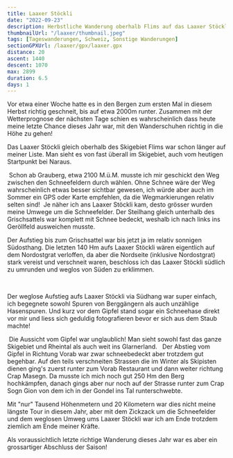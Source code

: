 ```yaml
---
title: Laaxer Stöckli
date: "2022-09-23"
description: Herbstliche Wanderung oberhalb Flims auf das Laaxer Stöckli.
thumbnailUrl: "/laaxer/thumbnail.jpeg"
tags: [Tageswanderungen, Schweiz, Sonstige Wanderungen]
sectionGPXUrl: /laaxer/gpx/laaxer.gpx
distance: 20
ascent: 1440
descent: 1070
max: 2899
duration: 6.5
days: 1
---
```


Vor etwa einer Woche hatte es in den Bergen zum ersten Mal in diesem Herbst richtig geschneit, bis auf etwa 2000m runter. Zusammen mit der Wetterprognose der nächsten Tage schien es wahrscheinlich dass heute meine letzte Chance dieses Jahr war, mit den Wanderschuhen richtig in die Höhe zu gehen!

Das Laaxer Stöckli gleich oberhalb des Skigebiet Flims war schon länger auf meiner Liste. Man sieht es von fast überall im Skigebiet, auch vom heutigen Startpunkt bei Naraus.

<Img
	imageUrl="/laaxer/1.jpeg"
	description="Sicht von Naraus. Laaxer Stöckli ist der zweite Gipfel von links."
/>
Schon ab Grauberg, etwa 2100 M.ü.M. musste ich mir geschickt den Weg zwischen den
Schneefeldern durch wählen. Ohne Schnee wäre der Weg wahrscheinlich etwas besser
sichtbar gewesen, ich würde aber auch im Sommer ein GPS oder Karte empfehlen, da
die Wegmarkierungen relativ selten sind!
<Img
	imageUrl="/laaxer/2.jpeg"
	description="v.l.n.r.: Crap Ner, Laaxer Stöckkli, Ofen, Tschingelhörner mit Martinsloch, Piz Segnas, Piz Dolf"
/>
Je näher ich ans Laaxer Stöckli kam, desto grösser wurden meine Umwege um die Schneefelder.
Der Steilhang gleich unterhalb des Grischsattels war komplett mit Schnee bedeckt,
weshalb ich nach links ins Geröllfeld ausweichen musste.
<Img
	imageUrl="/laaxer/3.jpeg"
	description="Schneebedeckter Grischsattel mittig im Bild"
/>
<Img imageUrl="/laaxer/4.jpeg" description="Erste Eiszapfen so weit das Auge reicht" />

Der Aufstieg bis zum Grischsattel war bis jetzt ja im relativ sonnigen Südosthang. Die letzten 140 Hm aufs Laaxer Stöckli wären eigentlich auf dem Nordostgrat verloffen, da aber die Nordseite (inklusive Nordostgrat) stark vereist und verschneit waren, beschloss ich das Laaxer Stöckli südlich zu umrunden und weglos von Süden zu erklimmen.

<Img
	imageUrl="/laaxer/6.jpeg"
	description="Vereister Grat vom Grischsattel rauf aufs Laaxer Stöckli. Alternativroute durch das Geröllfeld links."
/>
<Img
	imageUrl="/laaxer/7.jpeg"
	description="Vorab Gletscher und Gipfel links, Glärnisch rechts hinten, Sicht vom Grischsattel."
/>

Der weglose Aufstieg aufs Laaxer Stöckli via Südhang war super einfach, ich begegnete sowohl Spuren von Berggängern als auch unzählige Hasenspuren. Und kurz vor dem Gipfel stand sogar ein Schneehase direkt vor mir und liess sich geduldig fotografieren bevor er sich aus dem Staub machte!

<Img imageUrl="/laaxer/8.jpeg" description="Schneehase, noch mit Sommerfell" />
Die Aussicht vom Gipfel war unglaublich! Man sieht sowohl fast das ganze Skigebiet
und Rheintal als auch weit ins Glarnerland.
<Img
	imageUrl="/laaxer/9.jpeg"
	description="Blick vom Laaxer Stöckli zurück auf den Grischsattel mit vereistem Grat"
/>
<Img
	imageUrl="/laaxer/10.jpeg"
	description="Vom Laaxer Stöckli in Richtung Vorab"
/>
Der Abstieg vom Gipfel in Richtung Vorab war zwar schneebedeckt aber trotzdem
gut begehbar. Auf den teils verschneiten Strassen die im Winter als Skipisten
dienen ging's zuerst runter zum Vorab Restaurant und dann weiter richtung Crap
Masegn. Da musste ich mich noch gut 250 Hm den Berg hochkämpfen, danach gings
aber nur noch auf der Strasse runter zum Crap Sogn Gion von dem ich in der
Gondel ins Tal runterschwebte.
<Img
	imageUrl="/laaxer/11.jpeg"
	description="Auf der Süd-Seite des Laaxer Stöckli ist man schnell wieder aus dem Schnee raus..."
/>
<Img
	imageUrl="/laaxer/12.jpeg"
	description="Bergstation Crap Masegn, im Sommer leider nicht in Betrieb"
/>

Mit "nur" Tausend Höhenmetern und 20 Kilometern war dies nicht meine längste Tour in diesem Jahr, aber mit dem Zickzack um die Schneefelder und dem weglosen Umweg ums Laaxer Stöckli war ich am Ende trotzdem ziemlich am Ende meiner Kräfte.

Als voraussichtlich letzte richtige Wanderung dieses Jahr war es aber ein grossartiger Abschluss der Saison!
